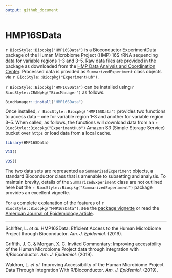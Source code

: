 ```yaml
---
output: github_document
---
```


<!-- README.md is generated from README.Rmd. Please edit that file -->

# HMP16SData

<!-- badges: start -->
<!-- badges: end -->

`r BiocStyle::Biocpkg("HMP16SData")` is a Bioconductor ExperimentData package of the Human Microbiome Project (HMP) 16S rRNA sequencing data for variable regions 1–3 and 3–5. Raw data files are provided in the package as downloaded from the [HMP Data Analysis and Coordination Center](https://tinyurl.com/y7ev836z). Processed data is provided as `SummarizedExperiment` class objects via `r BiocStyle::Biocpkg("ExperimentHub")`.

`r BiocStyle::Biocpkg("HMP16SData")` can be installed using `r BiocStyle::CRANpkg("BiocManager")` as follows.

```r
BiocManager::install("HMP16SData")
```

Once installed, `r BiocStyle::Biocpkg("HMP16SData")` provides two functions to access data – one for variable region 1–3 and another for variable region 3–5. When called, as follows, the functions will download data from an `r BiocStyle::Biocpkg("ExperimentHub")` Amazon S3 (Simple Storage Service) bucket over `https` or load data from a local cache.

```r
library(HMP16SData)
```

```r
V13()
```

```r
V35()
```

The two data sets are represented as `SummarizedExperiment` objects, a standard Bioconductor class that is amenable to subsetting and analysis. To maintain brevity, details of the `SummarizedExperiment` class are not outlined here but the `r BiocStyle::Biocpkg("SummarizedExperiment")` package provides an excellent vignette.

For a complete explanation of the features of `r BiocStyle::Biocpkg("HMP16SData")`, see the [package vignette](https://tinyurl.com/yaob5n77) or read the [American Journal of Epidemiology article](https://tinyurl.com/y2o9x257).

---

Schiffer, L. *et al.* HMP16SData: Efficient Access to the Human Microbiome Project through Bioconductor. *Am. J. Epidemiol.* (2019).

Griffith, J. C. & Morgan, X. C. Invited Commentary: Improving accessibility of the Human Microbiome Project data through integration with R/Bioconductor. *Am. J. Epidemiol.* (2019).

Waldron, L. *et al.* Improving Accessibility of the Human Microbiome Project Data Through Integration With R/Bioconductor. *Am. J. Epidemiol.* (2019).
